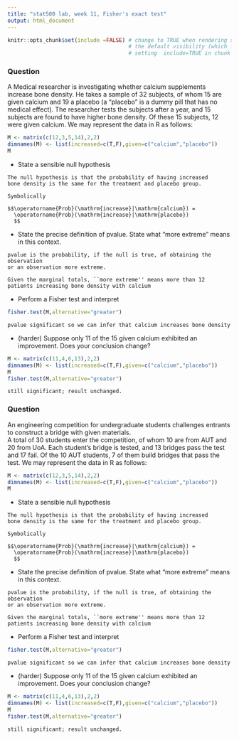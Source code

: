 ---
title: "stat500 lab, week 11, Fisher's exact test"
output: html_document
---

```{r setup, include=FALSE}
knitr::opts_chunk$set(include =FALSE) # change to TRUE when rendering solutions; this changes
                                      # the default visibility (which is overridden by explicitly
                                      # setting  include=TRUE in chunk options)
```

### Question

A Medical researcher is investigating whether calcium supplements
increase bone density.  He takes a sample of 32 subjects, of whom 15
are given calcium and 19 a placebo (a "placebo" is a dummy pill that
has no medical effect).  The researcher tests the subjects after a
year, and 15 subjects are found to have higher bone density.  Of these
15 subjects, 12 were given calcium.  We may represent the data in R as
follows:



```{r,include=TRUE}
M <- matrix(c(12,3,5,14),2,2)
dimnames(M) <- list(increased=c(T,F),given=c("calcium","placebo"))
M
```

* State a sensible null hypothesis

```{asis}

The null hypothesis is that the probability of having increased
bone density is the same for the treatment and placebo group. 

Symbolically

$$\operatorname{Prob}(\mathrm{increase}|\mathrm{calcium}) = 
  \operatorname{Prob}(\mathrm{increase}|\mathrm{placebo})
  $$
```

* State the precise definition of pvalue.  State what "more extreme" means in this context.


```{asis}
pvalue is the probability, if the null is true, of obtaining the observation 
or an observation more extreme.

Given the marginal totals, ``more extreme'' means more than 12 patients increasing bone density with calcium
```

* Perform a Fisher test and interpret


```{r}
fisher.test(M,alternative="greater")
```

```{asis}
pvalue significant so we can infer that calcium increases bone density
```




* (harder) Suppose only 11 of the 15 given calcium exhibited an
  improvement.  Does your conclusion change?
  
```{r}
M <- matrix(c(11,4,6,13),2,2)
dimnames(M) <- list(increased=c(T,F),given=c("calcium","placebo"))
M
fisher.test(M,alternative="greater")
```

```{asis}
still significant; result unchanged.
```

### Question

An engineering competition for undergraduate students challenges
entrants to construct a bridge with given materials.  
A total of 30 students enter the competition, of whom 10 are from AUT
and 20 from UoA.  Each student's bridge is tested, and 13 bridges pass
the test and 17 fail.  Of the 10 AUT students, 7 of them build bridges
that pass the test.  We may represent the data in R as follows:


```{r,include=TRUE}
M <- matrix(c(12,3,5,14),2,2)
dimnames(M) <- list(increased=c(T,F),given=c("calcium","placebo"))
M
```

* State a sensible null hypothesis

```{asis}

The null hypothesis is that the probability of having increased
bone density is the same for the treatment and placebo group. 

Symbolically

$$\operatorname{Prob}(\mathrm{increase}|\mathrm{calcium}) = 
  \operatorname{Prob}(\mathrm{increase}|\mathrm{placebo})
  $$
```

* State the precise definition of pvalue.  State what "more extreme" means in this context.


```{asis}
pvalue is the probability, if the null is true, of obtaining the observation 
or an observation more extreme.

Given the marginal totals, ``more extreme'' means more than 12 patients increasing bone density with calcium
```

* Perform a Fisher test and interpret


```{r}
fisher.test(M,alternative="greater")
```

```{asis}
pvalue significant so we can infer that calcium increases bone density
```




* (harder) Suppose only 11 of the 15 given calcium exhibited an
  improvement.  Does your conclusion change?
  
```{r}
M <- matrix(c(11,4,6,13),2,2)
dimnames(M) <- list(increased=c(T,F),given=c("calcium","placebo"))
M
fisher.test(M,alternative="greater")
```

```{asis}
still significant; result unchanged.
```

